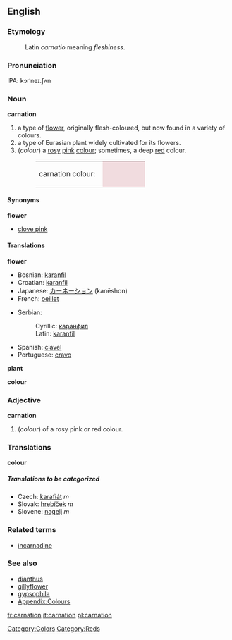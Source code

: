 {{Wikipedia}}
==English==

===Etymology===
:Latin ''carnatio'' meaning ''fleshiness''.

===Pronunciation===
IPA: kɔrˈneɪ.ʃʌn

===Noun===
'''carnation'''
#a type of [[flower]], originally flesh-coloured, but now found in a variety of colours.
#a type of Eurasian plant widely cultivated for its flowers.
#(''colour'') a [[rose|rosy]] [[pink]] [[colour]]; sometimes, a deep [[red]] colour.
#:<table><tr><td>carnation colour: &nbsp;</td><td bgcolor="#F1DCDF" width="80">&nbsp; </td></tr></table>

====Synonyms====
'''flower'''
*[[clove pink]]

====Translations====
'''flower'''
{{top}}
*Bosnian: [[karanfil#Bosnian|karanfil]] {{m}}
*Croatian: [[karanfil#Croatian|karanfil]] {{m}}
*Japanese: [[カーネーション]] (kanēshon)
*French: [[oeillet]]
{{mid}}
*Serbian:
*:Cyrillic: [[каранфил#Serbian|каранфил]] {{m}}
*:Latin: [[karanfil#Serbian|karanfil]] {{m}}
*Spanish: [[clavel]]
*Portuguese: [[cravo]]
{{bottom}}

'''plant'''
{{top}}
{{mid}}
{{bottom}}

'''colour'''
{{top}}
{{mid}}
{{bottom}}

===Adjective===
'''carnation'''
#(''colour'') of a rosy pink or red colour.

===Translations===
'''colour'''
{{top}}
{{mid}}
{{bottom}}

=====Translations to be categorized=====
{{checktrans}}
<!--Remove this section once all of the translations below have been moved into the tables above.-->
*Czech: [[karafiát]]  ''m''
*Slovak: [[hrebíček]]  ''m''
*Slovene: [[nagelj]] ''m''

===Related terms===
*[[incarnadine]]

===See also===
*[[dianthus]]
*[[gillyflower]]
*[[gypsophila]]
*[[Wiktionary_Appendix:Colours|Appendix:Colours]]

[[Category:Colors]]
[[Category:Reds]]

[[fr:carnation]]
[[it:carnation]]
[[pl:carnation]]